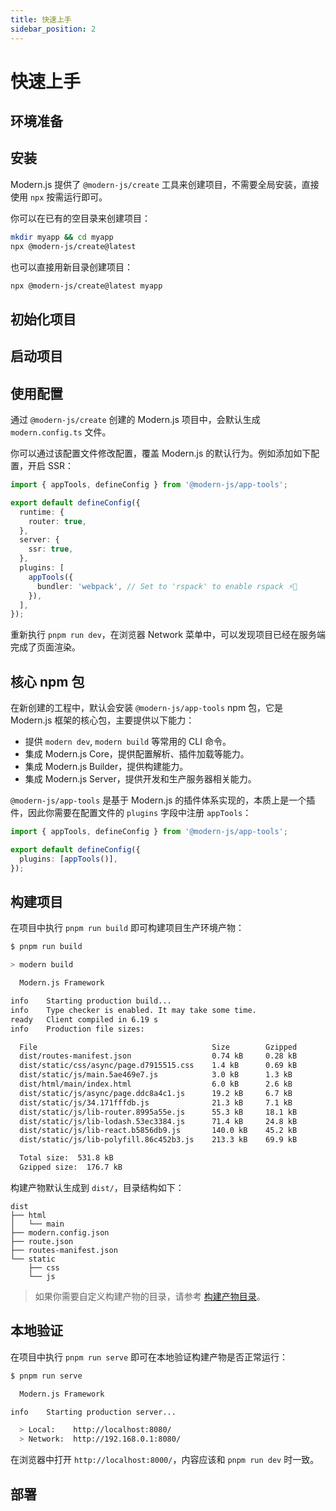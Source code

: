 ```yaml
---
title: 快速上手
sidebar_position: 2
---
```


# 快速上手

## 环境准备


<Prerequisites />

## 安装

Modern.js 提供了 `@modern-js/create` 工具来创建项目，不需要全局安装，直接使用 `npx` 按需运行即可。

你可以在已有的空目录来创建项目：

```bash
mkdir myapp && cd myapp
npx @modern-js/create@latest
```

也可以直接用新目录创建项目：

```bash
npx @modern-js/create@latest myapp
```

## 初始化项目


<InitApp />

## 启动项目


<DebugApp />

## 使用配置

通过 `@modern-js/create` 创建的 Modern.js 项目中，会默认生成 `modern.config.ts` 文件。

你可以通过该配置文件修改配置，覆盖 Modern.js 的默认行为。例如添加如下配置，开启 SSR：

```ts title="modern.config.ts"
import { appTools, defineConfig } from '@modern-js/app-tools';

export default defineConfig({
  runtime: {
    router: true,
  },
  server: {
    ssr: true,
  },
  plugins: [
    appTools({
      bundler: 'webpack', // Set to 'rspack' to enable rspack ⚡️🦀
    }),
  ],
});
```

重新执行 `pnpm run dev`，在浏览器 Network 菜单中，可以发现项目已经在服务端完成了页面渲染。

## 核心 npm 包

在新创建的工程中，默认会安装 `@modern-js/app-tools` npm 包，它是 Modern.js 框架的核心包，主要提供以下能力：

- 提供 `modern dev`, `modern build` 等常用的 CLI 命令。
- 集成 Modern.js Core，提供配置解析、插件加载等能力。
- 集成 Modern.js Builder，提供构建能力。
- 集成 Modern.js Server，提供开发和生产服务器相关能力。

`@modern-js/app-tools` 是基于 Modern.js 的插件体系实现的，本质上是一个插件，因此你需要在配置文件的 `plugins` 字段中注册 `appTools`：

```ts title="modern.config.ts"
import { appTools, defineConfig } from '@modern-js/app-tools';

export default defineConfig({
  plugins: [appTools()],
});
```

## 构建项目

在项目中执行 `pnpm run build` 即可构建项目生产环境产物：

```bash
$ pnpm run build

> modern build

  Modern.js Framework

info    Starting production build...
info    Type checker is enabled. It may take some time.
ready   Client compiled in 6.19 s
info    Production file sizes:

  File                                       Size        Gzipped
  dist/routes-manifest.json                  0.74 kB     0.28 kB
  dist/static/css/async/page.d7915515.css    1.4 kB      0.69 kB
  dist/static/js/main.5ae469e7.js            3.0 kB      1.3 kB
  dist/html/main/index.html                  6.0 kB      2.6 kB
  dist/static/js/async/page.ddc8a4c1.js      19.2 kB     6.7 kB
  dist/static/js/34.171fffdb.js              21.3 kB     7.1 kB
  dist/static/js/lib-router.8995a55e.js      55.3 kB     18.1 kB
  dist/static/js/lib-lodash.53ec3384.js      71.4 kB     24.8 kB
  dist/static/js/lib-react.b5856db9.js       140.0 kB    45.2 kB
  dist/static/js/lib-polyfill.86c452b3.js    213.3 kB    69.9 kB

  Total size:  531.8 kB
  Gzipped size:  176.7 kB
```

构建产物默认生成到 `dist/`，目录结构如下：

```
dist
├── html
│   └── main
├── modern.config.json
├── route.json
├── routes-manifest.json
└── static
    ├── css
    └── js
```

> 如果你需要自定义构建产物的目录，请参考 [构建产物目录](/guides/basic-features/output-files)。

## 本地验证

在项目中执行 `pnpm run serve` 即可在本地验证构建产物是否正常运行：

```bash
$ pnpm run serve

  Modern.js Framework

info    Starting production server...

  > Local:    http://localhost:8080/
  > Network:  http://192.168.0.1:8080/
```

在浏览器中打开 `http://localhost:8000/`，内容应该和 `pnpm run dev` 时一致。

## 部署


<Deploy />
